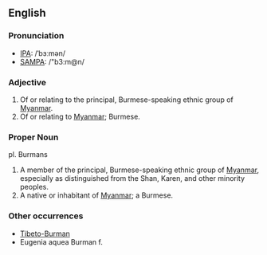 == English ==

=== Pronunciation ===
*[[International Phonetic Alphabet|IPA]]:  /&#712;b&#604;&#720;m&#601;n/
*[[SAMPA]]: /"b3:m@n/

=== Adjective ===
# Of or relating to the principal, Burmese-speaking ethnic group of [[Myanmar]]. 
# Of or relating to [[Myanmar]]; Burmese.

=== Proper Noun ===
pl. Burmans 

# A member of the principal, Burmese-speaking ethnic group of [[Myanmar]], especially as distinguished from the Shan, Karen, and other minority peoples. 
# A native or inhabitant of [[Myanmar]]; a Burmese.

=== Other occurrences ===
* [[w:Tibeto-Burman languages|Tibeto-Burman]]
* Eugenia aquea Burman f.